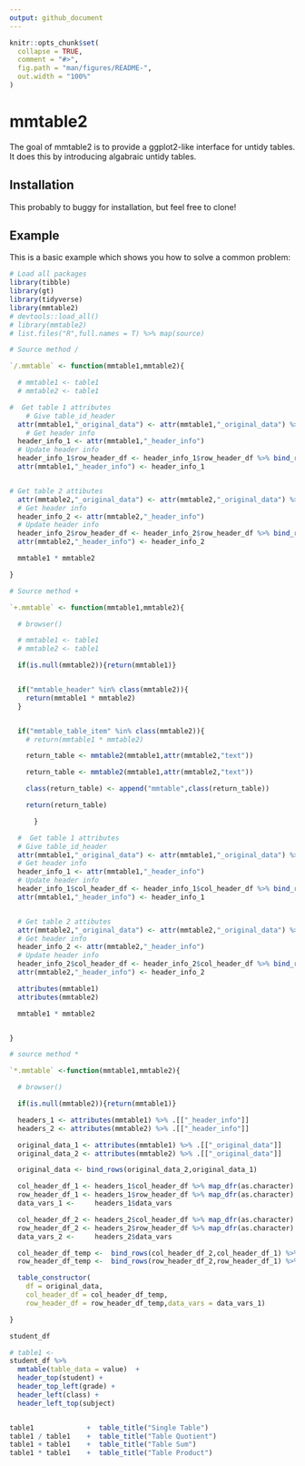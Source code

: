 ```yaml
---
output: github_document
---
```


<!-- README.md is generated from README.Rmd. Please edit that file -->

```r
knitr::opts_chunk$set(
  collapse = TRUE,
  comment = "#>",
  fig.path = "man/figures/README-",
  out.width = "100%"
)
```

# mmtable2

<!-- badges: start -->
<!-- badges: end -->

The goal of mmtable2 is to provide a ggplot2-like interface for untidy tables.
It does this by introducing algabraic untidy tables. 

## Installation

This probably to buggy for installation, but feel free to clone!

## Example

This is a basic example which shows you how to solve a common problem:

```r
# Load all packages
library(tibble)
library(gt)
library(tidyverse)
library(mmtable2)
# devtools::load_all()
# library(mmtable2)
# list.files("R",full.names = T) %>% map(source)
```

```r
# Source method /

`/.mmtable` <- function(mmtable1,mmtable2){

  # mmtable1 <- table1
  # mmtable2 <- table1

#  Get table 1 attributes
    # Give table_id_header
  attr(mmtable1,"_original_data") <- attr(mmtable1,"_original_data") %>% mutate(table_id_row = "Table 1")
    # Get header info
  header_info_1 <- attr(mmtable1,"_header_info")
  # Update header info
  header_info_1$row_header_df <- header_info_1$row_header_df %>% bind_rows(tibble(row_header_vars = "table_id_row", direction = "left_top"), .)
  attr(mmtable1,"_header_info") <- header_info_1


# Get table 2 attibutes
  attr(mmtable2,"_original_data") <- attr(mmtable2,"_original_data") %>% mutate(table_id_row = "Table 2")
  # Get header info
  header_info_2 <- attr(mmtable2,"_header_info")
  # Update header info
  header_info_2$row_header_df <- header_info_2$row_header_df %>% bind_rows(tibble(row_header_vars = "table_id_row", direction = "left_top"), .)
  attr(mmtable2,"_header_info") <- header_info_2

  mmtable1 * mmtable2

}

```

```r
# Source method +

`+.mmtable` <- function(mmtable1,mmtable2){

  # browser()

  # mmtable1 <- table1
  # mmtable2 <- table1

  if(is.null(mmtable2)){return(mmtable1)}


  if("mmtable_header" %in% class(mmtable2)){
    return(mmtable1 * mmtable2)
  }


  if("mmtable_table_item" %in% class(mmtable2)){
    # return(mmtable1 * mmtable2)

    return_table <- mmtable2(mmtable1,attr(mmtable2,"text"))

    return_table <- mmtable2(mmtable1,attr(mmtable2,"text"))

    class(return_table) <- append("mmtable",class(return_table))

    return(return_table)

      }

  #  Get table 1 attributes
  # Give table_id_header
  attr(mmtable1,"_original_data") <- attr(mmtable1,"_original_data") %>% mutate(table_id_col = "Table 1")
  # Get header info
  header_info_1 <- attr(mmtable1,"_header_info")
  # Update header info
  header_info_1$col_header_df <- header_info_1$col_header_df %>% bind_rows(tibble(col_header_vars = "table_id_col", direction = "top_left"), .)
  attr(mmtable1,"_header_info") <- header_info_1


  # Get table 2 attibutes
  attr(mmtable2,"_original_data") <- attr(mmtable2,"_original_data") %>% mutate(table_id_col = "Table 2")
  # Get header info
  header_info_2 <- attr(mmtable2,"_header_info")
  # Update header info
  header_info_2$col_header_df <- header_info_2$col_header_df %>% bind_rows(tibble(col_header_vars = "table_id_col", direction = "top_left"), .)
  attr(mmtable2,"_header_info") <- header_info_2

  attributes(mmtable1)
  attributes(mmtable2)

  mmtable1 * mmtable2


}

```

```r

# source method *

`*.mmtable` <-function(mmtable1,mmtable2){

  # browser()

  if(is.null(mmtable2)){return(mmtable1)}

  headers_1 <- attributes(mmtable1) %>% .[["_header_info"]]
  headers_2 <- attributes(mmtable2) %>% .[["_header_info"]]

  original_data_1 <- attributes(mmtable1) %>% .[["_original_data"]]
  original_data_2 <- attributes(mmtable2) %>% .[["_original_data"]]

  original_data <- bind_rows(original_data_2,original_data_1)

  col_header_df_1 <- headers_1$col_header_df %>% map_dfr(as.character)
  row_header_df_1 <- headers_1$row_header_df %>% map_dfr(as.character)
  data_vars_1 <-     headers_1$data_vars

  col_header_df_2 <- headers_2$col_header_df %>% map_dfr(as.character)
  row_header_df_2 <- headers_2$row_header_df %>% map_dfr(as.character)
  data_vars_2 <-     headers_2$data_vars

  col_header_df_temp <-  bind_rows(col_header_df_2,col_header_df_1) %>% filter(complete.cases(.)) %>% unique()
  row_header_df_temp <-  bind_rows(row_header_df_2,row_header_df_1) %>% filter(complete.cases(.)) %>% unique()

  table_constructor(
    df = original_data,
    col_header_df = col_header_df_temp,
    row_header_df = row_header_df_temp,data_vars = data_vars_1)

}
```



```r

student_df

# table1 <- 
student_df %>%
  mmtable(table_data = value)  +
  header_top(student) +
  header_top_left(grade) +
  header_left(class) +
  header_left_top(subject)


table1             +  table_title("Single Table")
table1 / table1    +  table_title("Table Quotient")
table1 + table1    +  table_title("Table Sum")
table1 * table1    +  table_title("Table Product")
```

